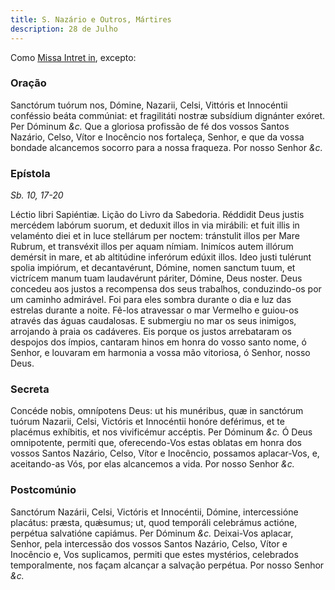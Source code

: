 ```yaml
---
title: S. Nazário e Outros, Mártires
description: 28 de Julho
---
```


Como [Missa Intret in](/missal/comum/6muitosmartires1), excepto:

### Oração

<div class="grid grid-cols-2 gap-5">
  <span class="text-justify">
    Sanctórum tuórum nos, Dómine, Nazarii, Celsi, Vittóris et Innocéntii
    conféssio beáta commúniat: et fragilitáti nostræ subsídium dignánter exóret.
    Per Dóminum <em>&c.</em>
  </span>
  <span class="text-justify">
    Que a gloriosa profissão de fé dos vossos Santos Nazário, Celso, Vítor e
    Inocêncio nos fortaleça, Senhor, e que da vossa bondade alcancemos socorro
    para a nossa fraqueza. Por nosso Senhor <em>&c.</em>
  </span>
</div>

### Epístola

_Sb. 10, 17-20_

<div class="grid grid-cols-2 gap-5">
  <span class="text-justify">Léctio libri Sapiéntiæ.</span>
  <span class="text-justify">Lição do Livro da Sabedoria.</span>
  <span class="text-justify">
    Réddidit Deus justis mercédem labórum suorum, et deduxit illos in via
    mirábili: et fuit illis in velaménto diei et in luce stellárum per noctem:
    tránstulit illos per Mare Rubrum, et transvéxit illos per aquam nímiam.
    Inimícos autem illórum demérsit in mare, et ab altitúdine inferórum edúxit
    illos. Ideo justi tulérunt spolia impiórum, et decantavérunt, Dómine, nomen
    sanctum tuum, et victrícem manum tuam laudavérunt páriter, Dómine, Deus
    noster.
  </span>
  <span class="text-justify">
    Deus concedeu aos justos a recompensa dos seus trabalhos, conduzindo-os por
    um caminho admirável. Foi para eles sombra durante o dia e luz das estrelas
    durante a noite. Fê-los atravessar o mar Vermelho e guiou-os através das
    águas caudalosas. E submergiu no mar os seus inimigos, arrojando à praia os
    cadáveres. Eis porque os justos arrebataram os despojos dos ímpios, cantaram
    hinos em honra do vosso santo nome, ó Senhor, e louvaram em harmonia a vossa
    mão vitoriosa, ó Senhor, nosso Deus.
  </span>
</div>

### Secreta

<div class="grid grid-cols-2 gap-5">
  <span class="text-justify">
    Concéde nobis, omnípotens Deus: ut his munéribus, quæ in sanctórum tuórum
    Nazarii, Celsi, Victóris et Innocéntii honóre deférimus, et te placémus
    exhíbitis, et nos vivificémur accéptis. Per Dóminum <em>&c.</em>
  </span>
  <span class="text-justify">
    Ó Deus omnipotente, permiti que, oferecendo-Vos estas oblatas em honra dos
    vossos Santos Nazário, Celso, Vítor e Inocêncio, possamos aplacar-Vos, e,
    aceitando-as Vós, por elas alcancemos a vida. Por nosso Senhor <em>&c.</em>
  </span>
</div>

### Postcomúnio

<div class="grid grid-cols-2 gap-5">
  <span class="text-justify">
    Sanctórum Nazárii, Celsi, Victóris et Innocéntii, Dómine, intercessióne
    placátus: præsta, quǽsumus; ut, quod temporáli celebrámus actióne, perpétua
    salvatióne capiámus. Per Dóminum <em>&c.</em>
  </span>
  <span class="text-justify">
    Deixai-Vos aplacar, Senhor, pela intercessão dos vossos Santos Nazário,
    Celso, Vítor e Inocêncio e, Vos suplicamos, permiti que estes mystérios,
    celebrados temporalmente, nos façam alcançar a salvação perpétua. Por nosso
    Senhor <em>&c.</em>
  </span>
</div>
